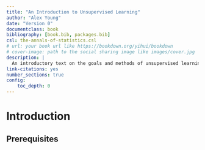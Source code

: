 ```yaml
--- 
title: "An Introduction to Unsupervised Learning"
author: "Alex Young"
date: "Version 0"
documentclass: book
bibliography: [book.bib, packages.bib]
csl: the-annals-of-statistics.csl
# url: your book url like https://bookdown.org/yihui/bookdown
# cover-image: path to the social sharing image like images/cover.jpg
description: |
  An introductory text on the goals and methods of unsupervised learning
link-citations: yes
number_sections: true
config:
    toc_depth: 0
---
```


# Introduction



## Prerequisites